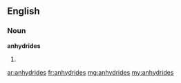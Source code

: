 ==English==

===Noun===
'''anhydrides'''

# {{plural of|anhydride}}

[[ar:anhydrides]]
[[fr:anhydrides]]
[[mg:anhydrides]]
[[my:anhydrides]]